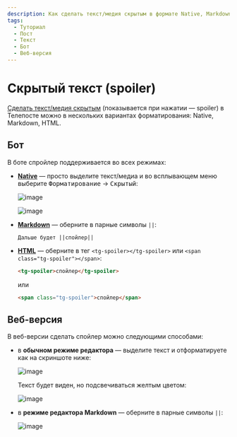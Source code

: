 ```yaml
---
description: Как сделать текст/медия скрытым в формате Native, Markdown, HTML
tags:
  - Туториал
  - Пост
  - Текст
  - Бот
  - Веб-версия
---
```


# Скрытый текст (spoiler)

[Сделать текст/медия скрытым](https://telegram.org/blog/reactions-spoilers-translations/ru#skritii-tekst) (показывается при нажатии — spoiler) в Телепосте можно в нескольких вариантах форматирования: Native, Markdown, HTML.

## Бот

В боте спройлер поддерживается во всех режимах:

* **[Native](native-mode.mdx)** — просто выделите текст/медиа и во всплывающем меню выберите <kbd>Форматирование</kbd> → <kbd>Скрытый</kbd>:

  ![image](/images/220902300-12d4e906-9a61-46e1-8351-dc9e933a4dab.jpg)

  ![image](/images/220902421-bbe8b785-1f02-439e-a366-d03f1cb672b4.jpg)

* **[Markdown](https://core.telegram.org/bots/api#markdownv2-style)** — оберните в парные символы `||`:

  ```text
  Дальше будет ||спойлер||
  ```

* **[HTML](https://core.telegram.org/bots/api#html-style)** — оберните в тег `<tg-spoiler></tg-spoiler>` или `<span class="tg-spoiler"></span>`:

  ```html
  <tg-spoiler>спойлер</tg-spoiler>
  ```

  или

  ```html
  <span class="tg-spoiler">спойлер</span>
  ```

## Веб-версия

В веб-версии сделать спойлер можно следующими способами:

* в **обычном режиме редактора** — выделите текст и отформатируете как на скриншоте ниже:

  ![image](/images/220900766-1d10c6f4-1255-42da-b95f-5c6e93044d7f.png)

  Текст будет виден, но подсвечиваться желтым цветом:

  ![image](/images/220914642-03e7e20c-d612-4e1b-af6d-d295ba899058.png)

* в **режиме редактора Markdown** — оберните в парные символы `||`:

  ![image](/images/220951037-e234d0e3-e478-4e90-9c6d-46b0017e8bfb.png)
